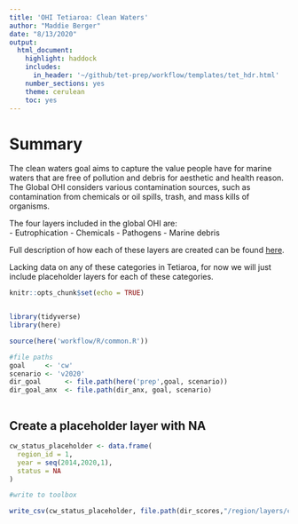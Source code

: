 ```yaml
---
title: 'OHI Tetiaroa: Clean Waters'
author: "Maddie Berger"
date: "8/13/2020"
output:
  html_document:
    highlight: haddock
    includes:
      in_header: '~/github/tet-prep/workflow/templates/tet_hdr.html' 
    number_sections: yes
    theme: cerulean
    toc: yes
---
```


# Summary

The clean waters goal aims to capture the value people have for marine waters that are free of pollution and debris for aesthetic and health reason. The Global OHI considers various contamination sources, such as contamination from chemicals or oil spills, trash, and mass kills of organisms. 

The four layers included in the global OHI are:   
- Eutrophication
- Chemicals
- Pathogens
- Marine debris 

Full description of how each of these layers are created can be found [here](https://raw.githack.com/OHI-Science/ohi-global/published/documents/methods/Supplement.html#65_clean_waters).

Lacking data on any of these categories in Tetiaroa, for now we will just include placeholder layers for each of these categories. 



```r
knitr::opts_chunk$set(echo = TRUE)


library(tidyverse)
library(here)

source(here('workflow/R/common.R'))

#file paths
goal     <- 'cw'
scenario <- 'v2020'
dir_goal      <- file.path(here('prep',goal, scenario))
dir_goal_anx  <- file.path(dir_anx, goal, scenario)



```


## Create a placeholder layer with NA

```r


cw_status_placeholder <- data.frame(
  region_id = 1,
  year = seq(2014,2020,1),
  status = NA
)

#write to toolbox

write_csv(cw_status_placeholder, file.path(dir_scores,"/region/layers/cw_status_placeholder.csv"))

```

